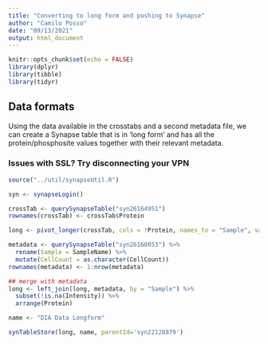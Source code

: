 ---
title: "Converting to long form and pushing to Synapse"
author: "Camilo Posso"
date: "09/13/2021"
output: html_document
---

```{r setup, include=FALSE}
knitr::opts_chunk$set(echo = FALSE)
library(dplyr)
library(tibble)
library(tidyr)
```

## Data formats

Using the data available in the crosstabs and a second metadata file, we can create a Synapse table that is in 'long form' and has all the protein/phosphosite values together with their relevant metadata.

### Issues with SSL? Try disconnecting your VPN

```{r synapselogin}
source("../util/synapseUtil.R")

syn <- synapseLogin()

crossTab <- querySynapseTable("syn26164951")
rownames(crossTab) <- crossTab$Protein

long <- pivot_longer(crossTab, cols = !Protein, names_to = "Sample", values_to = "Intensity")

metadata <- querySynapseTable("syn26160053") %>%
  rename(Sample = SampleName) %>%
  mutate(CellCount = as.character(CellCount))
rownames(metadata) <- 1:nrow(metadata)

## merge with metadata
long <- left_join(long, metadata, by = "Sample") %>% 
  subset(!is.na(Intensity)) %>%
  arrange(Protein)

```

```{r push to synapse}
name <- "DIA Data Longform"

synTableStore(long, name, parentId='syn22128879')
```

